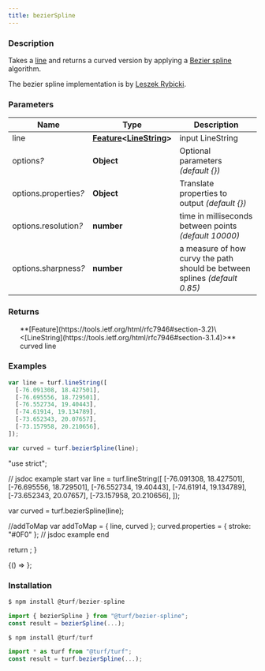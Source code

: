 ```yaml
---
title: bezierSpline
---
```



### Description

Takes a [line](https://tools.ietf.org/html/rfc7946#section-3.1.4) and returns a curved version
by applying a [Bezier spline](http://en.wikipedia.org/wiki/B%C3%A9zier_spline)
algorithm.

The bezier spline implementation is by [Leszek Rybicki](http://leszek.rybicki.cc/).

### Parameters

| Name                       | Type                                                                                                                             | Description                                                                |
| -------------------------- | -------------------------------------------------------------------------------------------------------------------------------- | -------------------------------------------------------------------------- |
| line                       | **[Feature](https://tools.ietf.org/html/rfc7946#section-3.2)\<[LineString](https://tools.ietf.org/html/rfc7946#section-3.1.4)>** | input LineString                                                           |
| options<i>?</i>            | **Object**                                                                                                                       | Optional parameters _(default \{})_                                        |
| options.properties<i>?</i> | **Object**                                                                                                                       | Translate properties to output _(default \{})_                             |
| options.resolution<i>?</i> | **number**                                                                                                                       | time in milliseconds between points _(default 10000)_                      |
| options.sharpness<i>?</i>  | **number**                                                                                                                       | a measure of how curvy the path should be between splines _(default 0.85)_ |

### Returns

<ul>
  **[Feature](https://tools.ietf.org/html/rfc7946#section-3.2)\<[LineString](https://tools.ietf.org/html/rfc7946#section-3.1.4)>** curved line

</ul>

### Examples

```javascript
var line = turf.lineString([
  [-76.091308, 18.427501],
  [-76.695556, 18.729501],
  [-76.552734, 19.40443],
  [-74.61914, 19.134789],
  [-73.652343, 20.07657],
  [-73.157958, 20.210656],
]);

var curved = turf.bezierSpline(line);
```

  "use strict";

  // jsdoc example start
  var line = turf.lineString([
    [-76.091308, 18.427501],
    [-76.695556, 18.729501],
    [-76.552734, 19.40443],
    [-74.61914, 19.134789],
    [-73.652343, 20.07657],
    [-73.157958, 20.210656],
  ]);

  var curved = turf.bezierSpline(line);

  //addToMap
  var addToMap = { line, curved };
  curved.properties = { stroke: "#0F0" };
  // jsdoc example end

  return <ExampleMap addToMap={addToMap} />;
}

<BrowserOnly>{() => <Map0 />}</BrowserOnly>;

### Installation

```javascript
$ npm install @turf/bezier-spline

import { bezierSpline } from "@turf/bezier-spline";
const result = bezierSpline(...);
```

```javascript
$ npm install @turf/turf

import * as turf from "@turf/turf";
const result = turf.bezierSpline(...);
```
